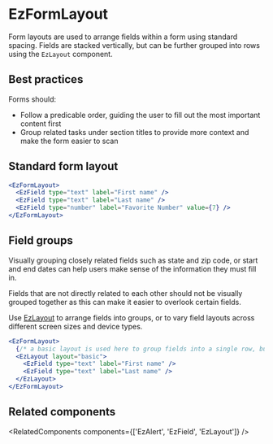 
<Meta of={DefaultStories} name="Docs" />
<TableOfContents />

# EzFormLayout

<MigrationAlert component="ez-form-layout" />

Form layouts are used to arrange fields within a form using standard spacing. Fields are stacked vertically, but can be further grouped into rows using the `EzLayout` component.

## Best practices

Forms should:

- Follow a predicable order, guiding the user to fill out the most important content first
- Group related tasks under section titles to provide more context and make the form easier to scan

## Standard form layout

```jsx
<EzFormLayout>
  <EzField type="text" label="First name" />
  <EzField type="text" label="Last name" />
  <EzField type="number" label="Favorite Number" value={7} />
</EzFormLayout>
```

## Field groups

Visually grouping closely related fields such as state and zip code, or start and end dates can help users make sense of the information they must fill in.

Fields that are not directly related to each other should not be visually grouped together as this can make it easier to overlook certain fields.

Use [EzLayout](?path=/docs/layout-ezlayout--docs) to arrange fields into groups, or to vary field layouts across different screen sizes and device types.

```jsx
<EzFormLayout>
  {/* a basic layout is used here to group fields into a single row, but you can also tile or cluster fields as needed */}
  <EzLayout layout="basic">
    <EzField type="text" label="First name" />
    <EzField type="text" label="Last name" />
  </EzLayout>
</EzFormLayout>
```

## Related components

<RelatedComponents components={['EzAlert', 'EzField', 'EzLayout']} />
